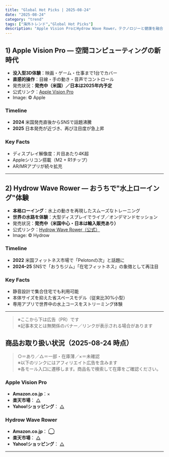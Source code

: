 ```yaml
---
title: "Global Hot Picks | 2025-08-24"
date: "2025-08-24"
category: "trend"
tags: ["海外トレンド","Global Hot Picks"]
description: "Apple Vision ProとHydrow Wave Rower。テクノロジーと健康を融合させた注目の2選を紹介。"
---
```


## 1) Apple Vision Pro — 空間コンピューティングの新時代
- **没入型3D体験**：映画・ゲーム・仕事まで1台でカバー  
- **直感的操作**：目線・手の動き・音声でコントロール  
- 発売状況：**発売中（米国）／日本は2025年内予定**  
- 公式リンク：[Apple Vision Pro](https://www.apple.com/apple-vision-pro/)  
- Image: © Apple  

### Timeline
- **2024** 米国発売直後からSNSで話題沸騰  
- **2025** 日本発売が近づき、再び注目度が急上昇  

### Key Facts
- ディスプレイ解像度：片目あたり4K超  
- Appleシリコン搭載（M2 + R1チップ）  
- AR/MRアプリが続々拡充  

---

## 2) Hydrow Wave Rower — おうちで"水上ローイング"体験
- **本格ローイング**：水上の動きを再現したスムーズなトレーニング  
- **世界の水路を体験**：大型ディスプレイでライブ／オンデマンドセッション  
- 発売状況：**発売中（米国中心・日本は輸入販売あり）**  
- 公式リンク：[Hydrow Wave Rower（公式）](https://hydrow.com/products/rowers/hydrow-wave/)  
- Image: © Hydrow  

### Timeline
- **2022** 米国フィットネス市場で「Pelotonの次」と話題に  
- **2024–25** SNSで「おうちジム」「在宅フィットネス」の象徴として再注目  

### Key Facts
- 静音設計で集合住宅でも利用可能  
- 本体サイズを抑えた省スペースモデル（従来比30%小型）  
- 専用アプリで世界中の水上コースをストリーミング体験  

---

> ※ここから下は広告（PR）です  
> ※記事本文とは無関係のバナー／リンクが表示される場合があります  

## 商品お取り扱い状況（2025-08-24 時点）

> ○＝あり／△＝一部・在庫薄／×＝未確認  
> ※以下のリンクにはアフィリエイト広告を含みます  
> ※各モール入口に遷移します。商品名で検索して在庫をご確認ください。

### Apple Vision Pro
- **Amazon.co.jp**：×  
- **楽天市場**： [△](https://af.moshimo.com/af/c/click?a_id=5122395&p_id=54&pc_id=54&pl_id=621)  
- **Yahoo!ショッピング**： [△](https://ck.jp.ap.valuecommerce.com/servlet/referral?sid=3751180&pid=892011142)

### Hydrow Wave Rower
- **Amazon.co.jp**： [◯](https://af.moshimo.com/af/c/click?a_id=5122703&p_id=170&pc_id=185&pl_id=4062)  
- **楽天市場**： [△](https://af.moshimo.com/af/c/click?a_id=5122395&p_id=54&pc_id=54&pl_id=621)  
- **Yahoo!ショッピング**： [△](https://ck.jp.ap.valuecommerce.com/servlet/referral?sid=3751180&pid=892011142)

---
